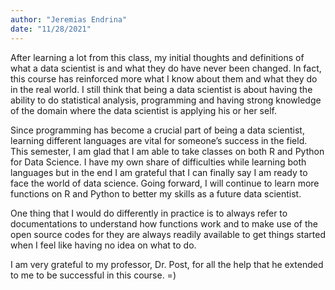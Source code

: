 ```yaml
---
author: "Jeremias Endrina"
date: "11/28/2021"
---
```


After learning a lot from this class, my initial thoughts and definitions of
what a data scientist is and what they do have never been changed. In fact, this course has reinforced more what I know about them and what they do in the 
real world. I still think that being a data scientist is about having the ability to do statistical analysis, programming and having strong knowledge of the domain where the data scientist is applying his or her self.

Since programming has become a crucial part of being a data scientist, learning
different languages are vital for someone's success in the field. This semester,
I am glad that I am able to take classes on both R and Python for Data Science.
I have my own share of difficulties while learning both languages but in the end I am grateful that I can finally say I am ready to face the world of data science. Going forward, I will continue to learn more functions on R and
Python to better my skills as a future data scientist.

One thing that I would do differently in practice is to always refer to documentations to understand how functions work and to make use of the open source
codes for they are always readily available to get things started when I feel like
having no idea on what to do. 

I am very grateful to my professor, Dr. Post, for all the help that he extended 
to me to be successful in this course. =)